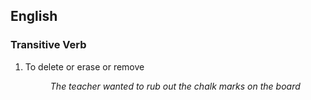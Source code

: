 == English ==

=== Transitive Verb ===

# To delete or erase or remove
#: ''The teacher wanted to rub out the chalk marks on the board''
